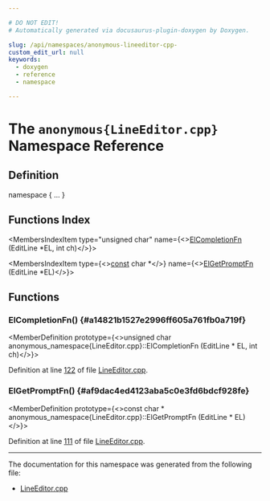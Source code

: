 ```yaml
---

# DO NOT EDIT!
# Automatically generated via docusaurus-plugin-doxygen by Doxygen.

slug: /api/namespaces/anonymous-lineeditor-cpp-
custom_edit_url: null
keywords:
  - doxygen
  - reference
  - namespace

---
```





# The `anonymous{LineEditor.cpp}` Namespace Reference

<DoxygenPage pluginConfig={pluginConfig}>



## Definition

<CodeBlock>namespace &#123; ... &#125;</CodeBlock>

## Functions Index

<MembersIndex>

<MembersIndexItem
  type="unsigned char"
  name={<><a href="#a14821b1527e2996ff605a761fb0a719f">ElCompletionFn</a> (EditLine &#42;EL, int ch)</>}>
</MembersIndexItem>

<MembersIndexItem
  type={<><a href="/docs/api/files/lib/lib/target/lib/target/aarch64/aarch64promoteconstant-cpp/#a90f8350fecae261c25be85d38b451bff">const</a> char &#42;</>}
  name={<><a href="#af9dac4ed4123aba5c0e3fd6bdcf928fe">ElGetPromptFn</a> (EditLine &#42;EL)</>}>
</MembersIndexItem>

</MembersIndex>


<SectionDefinition>

## Functions

### ElCompletionFn() {#a14821b1527e2996ff605a761fb0a719f}

<MemberDefinition
  prototype={<>unsigned char anonymous&#95;namespace&#123;LineEditor.cpp&#125;::ElCompletionFn (EditLine &#42; EL, int ch)</>}>

Definition at line <a href="/docs/api/files/lib/lib/lineeditor/lineeditor-cpp/#l00122">122</a> of file <a href="/docs/api/files/lib/lib/lineeditor/lineeditor-cpp">LineEditor.cpp</a>.
</MemberDefinition>

### ElGetPromptFn() {#af9dac4ed4123aba5c0e3fd6bdcf928fe}

<MemberDefinition
  prototype={<>const char &#42; anonymous&#95;namespace&#123;LineEditor.cpp&#125;::ElGetPromptFn (EditLine &#42; EL)</>}>

Definition at line <a href="/docs/api/files/lib/lib/lineeditor/lineeditor-cpp/#l00111">111</a> of file <a href="/docs/api/files/lib/lib/lineeditor/lineeditor-cpp">LineEditor.cpp</a>.
</MemberDefinition>

</SectionDefinition>

<hr/>

The documentation for this namespace was generated from the following file:

<ul>
<li><a href="/docs/api/files/lib/lib/lineeditor/lineeditor-cpp">LineEditor.cpp</a></li>
</ul>

</DoxygenPage>
